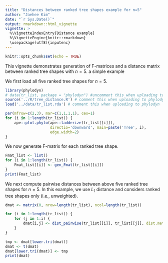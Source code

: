 ```yaml
---
title: "Distances between ranked tree shapes example for n=5"
author: "Jaehee Kim"
date: "`r Sys.Date()`"
output: rmarkdown::html_vignette
vignette: >
  %\VignetteIndexEntry{Distance example}
  %\VignetteEngine{knitr::rmarkdown}
  \usepackage[utf8]{inputenc}
---
```


```r
knitr::opts_chunk$set(echo = TRUE)
```

This vignette demonstrates generation of F-matrices and a distance matrix between ranked tree shapes with $n=5$. a simple example  

We first load all five ranked tree shapes for $n=5$.
```r
library(phylodyn)
# data(tr_list, package = "phylodyn") #uncomment this when uploading to phylodyn
source('../R/tree_distance.R') # comment this when uploading to phylodyn
load('../data/tr_list.rda') # comment this when uploading to phylodyn
```

```r
par(mfrow=c(2,3), mar=c(1,1,1,1), cex=1)
for (i in 1:length(tr_list)) {
    ape::plot.phylo(ape::ladderize(tr_list[[i]]),
                    directio='downward', main=paste('Tree', i),
                    edge.width=2)
}
```

We now generate F-matrix for each ranked tree shape.
```r
Fmat_list <- list()
for (i in 1:length(tr_list)) {
    Fmat_list[[i]] <- gen_Fmat(tr_list[[i]])
}
print(Fmat_list)
```

We next compute pairwise distances between above five ranked tree shapes for $n=5$. In this example, we use $L_1$ distance and considers ranked tree shapes only (i.e., unweighted).
```r
dmat <- matrix(0, nrow=length(tr_list), ncol=length(tr_list))

for (i in 1:length(tr_list)) {
    for (j in 1:i) {
        dmat[i,j] <- dist_pairwise(tr_list[[i]], tr_list[[j]], dist.method='l1', weighted=F)
    }
}

tmp <- dmat[lower.tri(dmat)]
dmat <- t(dmat)
dmat[lower.tri(dmat)] <- tmp
print(dmat) 
```



